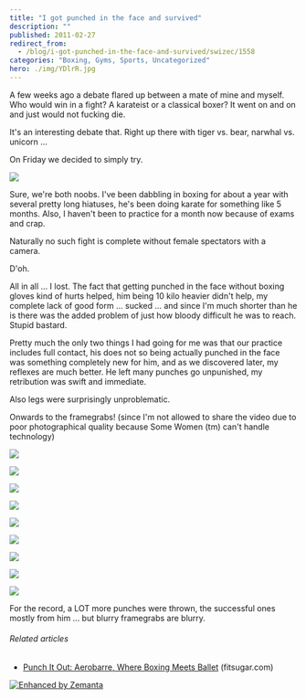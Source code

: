 ```yaml
---
title: "I got punched in the face and survived"
description: ""
published: 2011-02-27
redirect_from:
  - /blog/i-got-punched-in-the-face-and-survived/swizec/1558
categories: "Boxing, Gyms, Sports, Uncategorized"
hero: ./img/YDlrR.jpg
---
```


A few weeks ago a debate flared up between a mate of mine and myself. Who would win in a fight? A karateist or a classical boxer? It went on and on and just would not fucking die.

It's an interesting debate that. Right up there with tiger vs. bear, narwhal vs. unicorn ...

On Friday we decided to simply try.

![](./img/YDlrR.jpg)

Sure, we're both noobs. I've been dabbling in boxing for about a year with several pretty long hiatuses, he's been doing karate for something like 5 months. Also, I haven't been to practice for a month now because of exams and crap.

Naturally no such fight is complete without female spectators with a camera.

D'oh.

All in all ... I lost. The fact that getting punched in the face without boxing gloves kind of hurts helped, him being 10 kilo heavier didn't help, my complete lack of good form ... sucked ... and since I'm much shorter than he is there was the added problem of just how bloody difficult he was to reach. Stupid bastard.

Pretty much the only two things I had going for me was that our practice includes full contact, his does not so being actually punched in the face was something completely new for him, and as we discovered later, my reflexes are much better. He left many punches go unpunished, my retribution was swift and immediate.

Also legs were surprisingly unproblematic.

Onwards to the framegrabs! (since I'm not allowed to share the video due to poor photographical quality because Some Women (tm) can't handle technology)

![](./img/YDlrRjpg0ehbbc.jpeg)

![](./img/GbVUbjpgh0jafd.jpeg)

![](./img/B3pscjpg3e9ec6.jpeg)

![](./img/NoUPCjpg971023.jpeg)

![](./img/dW4HApnga34j0e.png)

![](./img/jomRNjpg3793di.jpeg)

![](./img/PsL2ojpg20g492.jpeg)

![](./img/T9Myojpg902f08.jpeg)

![](./img/3oI3gjpg2i5e14.jpeg)

For the record, a LOT more punches were thrown, the successful ones mostly from him ... but blurry framegrabs are blurry.

###### Related articles

- [Punch It Out: Aerobarre, Where Boxing Meets Ballet](http://www.fitsugar.com/Boxing-Meets-Ballet-New-Fitness-Trend-Aerobarre-14185896) (fitsugar.com)

[![Enhanced by Zemanta](https://img.zemanta.com/zemified_e.png?x-id=b58d66af-9cef-423d-8d3c-7d935b7b67da)](http://www.zemanta.com/ "Enhanced by Zemanta")
